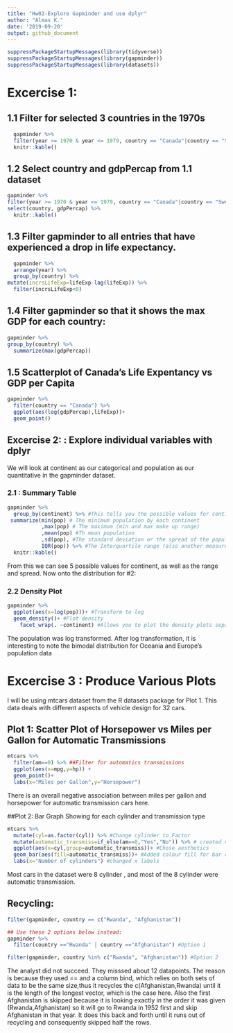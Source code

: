 ```yaml
---
title: "Hw02-Explore Gapminder and use dplyr"
author: "Almas K."
date: '2019-09-20'
output: github_document
---
```


```r
suppressPackageStartupMessages(library(tidyverse)) 
suppressPackageStartupMessages(library(gapminder))
suppressPackageStartupMessages(library(datasets))
```
# Excercise 1:

## 1.1 Filter for selected 3 countries in the 1970s 
```r
  gapminder %>% 
  filter(year >= 1970 & year <= 1979, country == "Canada"|country == "Sweden"|country == "Pakistan")%>%
  knitr::kable()
```

## 1.2 Select country and gdpPercap from 1.1 dataset
```r
gapminder %>% 
filter(year >= 1970 & year <= 1979, country == "Canada"|country == "Sweden"|country == "Pakistan") %>%
select(country, gdpPercap) %>%
  knitr::kable()
```

## 1.3 Filter gapminder to all entries that have experienced a drop in life expectancy.
```r
  gapminder %>%
  arrange(year) %>%
  group_by(country) %>%
mutate(incrsLifeExp=lifeExp-lag(lifeExp)) %>%
  filter(incrsLifeExp<0)
```

## 1.4 Filter gapminder so that it shows the max GDP for each country:
```r
gapminder %>% 
group_by(country) %>%
  summarize(max(gdpPercap))
```

## 1.5 Scatterplot of Canada's Life Expentancy vs GDP per Capita
```r
gapminder %>%
  filter(country == "Canada") %>%
  ggplot(aes(log(gdpPercap),lifeExp))+
  geom_point()
```

## Excercise 2: : Explore individual variables with dplyr
We will look at continent as our categorical and population as our quantitative in the gapminder dataset.

### 2.1 : Summary Table
```r

gapminder %>% 
  group_by(continent) %>% #This tells you the possible values for continent
 summarize(min(pop) # The minimum population by each continent
           ,max(pop) # The maximum (min and max make up range)
           ,mean(pop) #Th mean population
           ,sd(pop), #The standard deviation or the spread of the population
           IQR(pop)) %>% #The Interquartile range (also another measure of spread)
  knitr::kable()
```

From this we can see 5 possible values for continent, as well as the range and spread. Now onto the distribution for #2:

### 2.2 Density Plot 
```r
gapminder %>% 
  ggplot(aes(x=log(pop)))+ #Transform to log 
  geom_density()+ #Plot density
    facet_wrap(. ~continent) #Allows you to plot the density plots separately for each continent and side by side 

```

The population was log transformed. After log transformation, it is interesting to note the bimodal distribution for Oceania and Europe's population data

# Excercise 3 : Produce Various Plots
I will be using mtcars dataset from the R datasets package for Plot 1. This data deals with different aspects of vehicle design for 32 cars.

## Plot 1: Scatter Plot of Horsepower vs Miles per Gallon for Automatic Transmissions
```r
mtcars %>% 
  filter(am==0) %>% ##Filter for automatics transmissions
  ggplot(aes(x=mpg,y=hp)) + 
  geom_point()+
  labs(x="Miles per Gallon",y="Horsepower")
```

There is an overall negative association between miles per gallon and horsepower for automatic transmission cars here. 

##Plot 2: Bar Graph Showing for each cylinder and transmission type 
```r
mtcars %>%
  mutate(cyl=as.factor(cyl)) %>% #Change cylinder to Factor
  mutate(automatic_transmiss=if_else(am==0,"Yes","No")) %>% # created new factor for transmission
  ggplot(aes(x=cyl,group=automatic_transmiss))+ #Chose aesthetics
  geom_bar(aes(fill=automatic_transmiss))+ #Added colour fill for bar chart 
  labs(x="Number of cylinders") #changed x labels 

```

Most cars in the dataset were 8 cylinder , and most of the 8 cylinder were automatic transmission.

## Recycling:
```r
filter(gapminder, country == c("Rwanda", "Afghanistan")) 

## Use these 2 options below instead:
gapminder %>% 
  filter(country =="Rwanda" | country =="Afghanistan") #Option 1

filter(gapminder, country %in% c("Rwanda", "Afghanistan")) #Option 2
```

The analyst did not succeed. They misssed about 12 datapoints. The reason is because they used == and a column bind, which relies on both sets of data to be the same size,thus it recycles the c(Afghanistan,Rwanda) until it is the length of the longest vector, which is the case here. Also the first Afghanistan is skipped because it is looking exactly in the order it was given (Rwanda,Afghanistan) so it will go to Rwanda in 1952 first and skip Afghanistan in that year. It does this back and forth until it runs out of recycling and consequently skipped half the rows. 

